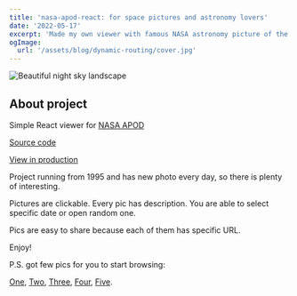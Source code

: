 ```yaml
---
title: 'nasa-apod-react: for space pictures and astronomy lovers'
date: '2022-05-17'
excerpt: 'Made my own viewer with famous NASA astronomy picture of the day API'
ogImage:
  url: '/assets/blog/dynamic-routing/cover.jpg'
---
```


![Beautiful night sky landscape](/assets/blog/nasa-apod-react/sky.png)

## About project

Simple React viewer for [NASA APOD](https://apod.nasa.gov/apod/)

[Source code](https://github.com/tatarianBarbarian/nasa-apod-react)

[View in production](https://fk-apod-react.netlify.app/)

Project running from 1995 and has new photo every day, so there is plenty of interesting.

Pictures are clickable. Every pic has description. You are able to select specific date or open random one.

Pics are easy to share because each of them has specific URL.

Enjoy!

P.S. got few pics for you to start browsing:

[One](https://fk-apod-react.netlify.app/2022-05-16),
[Two](https://fk-apod-react.netlify.app/2022-05-15),
[Three](https://fk-apod-react.netlify.app/2018-07-07),
[Four](https://fk-apod-react.netlify.app/2014-10-18),
[Five](https://fk-apod-react.netlify.app/2019-09-11).
